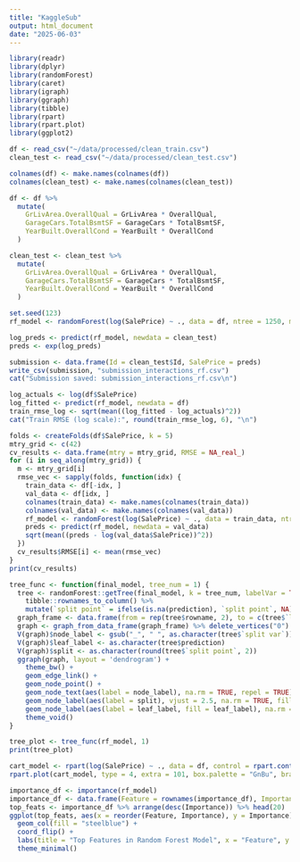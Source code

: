 ```yaml
---
title: "KaggleSub"
output: html_document
date: "2025-06-03"
---
```


```r
library(readr)
library(dplyr)
library(randomForest)
library(caret)
library(igraph)
library(ggraph)
library(tibble)
library(rpart)
library(rpart.plot)
library(ggplot2)

df <- read_csv("~/data/processed/clean_train.csv")
clean_test <- read_csv("~/data/processed/clean_test.csv")

colnames(df) <- make.names(colnames(df))
colnames(clean_test) <- make.names(colnames(clean_test))

df <- df %>%
  mutate(
    GrLivArea.OverallQual = GrLivArea * OverallQual,
    GarageCars.TotalBsmtSF = GarageCars * TotalBsmtSF,
    YearBuilt.OverallCond = YearBuilt * OverallCond
  )

clean_test <- clean_test %>%
  mutate(
    GrLivArea.OverallQual = GrLivArea * OverallQual,
    GarageCars.TotalBsmtSF = GarageCars * TotalBsmtSF,
    YearBuilt.OverallCond = YearBuilt * OverallCond
  )

set.seed(123)
rf_model <- randomForest(log(SalePrice) ~ ., data = df, ntree = 1250, mtry = 42, importance = TRUE, maxnodes = 12, keep.inbag = TRUE)

log_preds <- predict(rf_model, newdata = clean_test)
preds <- exp(log_preds)

submission <- data.frame(Id = clean_test$Id, SalePrice = preds)
write_csv(submission, "submission_interactions_rf.csv")
cat("Submission saved: submission_interactions_rf.csv\n")

log_actuals <- log(df$SalePrice)
log_fitted <- predict(rf_model, newdata = df)
train_rmse_log <- sqrt(mean((log_fitted - log_actuals)^2))
cat("Train RMSE (log scale):", round(train_rmse_log, 6), "\n")

folds <- createFolds(df$SalePrice, k = 5)
mtry_grid <- c(42)
cv_results <- data.frame(mtry = mtry_grid, RMSE = NA_real_)
for (i in seq_along(mtry_grid)) {
  m <- mtry_grid[i]
  rmse_vec <- sapply(folds, function(idx) {
    train_data <- df[-idx, ]
    val_data <- df[idx, ]
    colnames(train_data) <- make.names(colnames(train_data))
    colnames(val_data) <- make.names(colnames(val_data))
    rf_model <- randomForest(log(SalePrice) ~ ., data = train_data, ntree = 1250, mtry = m)
    preds <- predict(rf_model, newdata = val_data)
    sqrt(mean((preds - log(val_data$SalePrice))^2))
  })
  cv_results$RMSE[i] <- mean(rmse_vec)
}
print(cv_results)

tree_func <- function(final_model, tree_num = 1) {
  tree <- randomForest::getTree(final_model, k = tree_num, labelVar = TRUE) %>%
    tibble::rownames_to_column() %>%
    mutate(`split point` = ifelse(is.na(prediction), `split point`, NA))
  graph_frame <- data.frame(from = rep(tree$rowname, 2), to = c(tree$`left daughter`, tree$`right daughter`))
  graph <- graph_from_data_frame(graph_frame) %>% delete_vertices("0")
  V(graph)$node_label <- gsub("_", " ", as.character(tree$`split var`))
  V(graph)$leaf_label <- as.character(tree$prediction)
  V(graph)$split <- as.character(round(tree$`split point`, 2))
  ggraph(graph, layout = 'dendrogram') + 
    theme_bw() +
    geom_edge_link() +
    geom_node_point() +
    geom_node_text(aes(label = node_label), na.rm = TRUE, repel = TRUE) +
    geom_node_label(aes(label = split), vjust = 2.5, na.rm = TRUE, fill = "white") +
    geom_node_label(aes(label = leaf_label, fill = leaf_label), na.rm = TRUE, repel = TRUE, colour = "white", fontface = "bold", show.legend = FALSE) +
    theme_void()
}

tree_plot <- tree_func(rf_model, 1)
print(tree_plot)

cart_model <- rpart(log(SalePrice) ~ ., data = df, control = rpart.control(maxdepth = 5, cp = 0.01))
rpart.plot(cart_model, type = 4, extra = 101, box.palette = "GnBu", branch.lty = 1, shadow.col = "gray", main = "Decision Tree on Log(SalePrice)")

importance_df <- importance(rf_model)
importance_df <- data.frame(Feature = rownames(importance_df), Importance = importance_df[, "IncNodePurity"])
top_feats <- importance_df %>% arrange(desc(Importance)) %>% head(20)
ggplot(top_feats, aes(x = reorder(Feature, Importance), y = Importance)) +
  geom_col(fill = "steelblue") +
  coord_flip() +
  labs(title = "Top Features in Random Forest Model", x = "Feature", y = "Increase in Node Purity") +
  theme_minimal()
```
